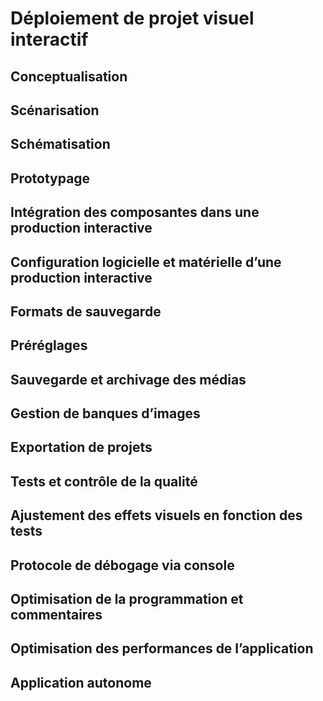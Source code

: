 # Déploiement de projet visuel interactif

## Conceptualisation 

## Scénarisation 

## Schématisation 

## Prototypage

## Intégration des composantes dans une production interactive 

## Configuration logicielle et matérielle d’une production interactive 

## Formats de sauvegarde  

## Préréglages 

## Sauvegarde et archivage des médias 

## Gestion de banques d’images 

## Exportation de projets 

## Tests et contrôle de la qualité 

## Ajustement des effets visuels en fonction des tests 

## Protocole de débogage via console

## Optimisation de la programmation et commentaires 

## Optimisation des performances de l’application 

## Application autonome 

